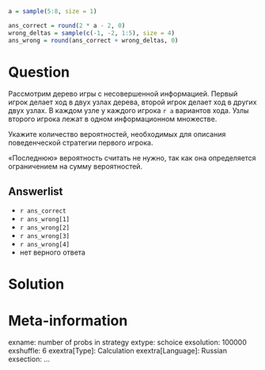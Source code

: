 ```r
a = sample(5:8, size = 1)

ans_correct = round(2 * a - 2, 0)
wrong_deltas = sample(c(-1, -2, 1:5), size = 4)
ans_wrong = round(ans_correct + wrong_deltas, 0)
```

Question
========
Рассмотрим дерево игры с несовершенной информацией. 
Первый игрок делает ход в двух узлах дерева, второй игрок делает ход в других двух узлах. 
В каждом узле у каждого игрока `r a` вариантов хода. 
Узлы второго игрока лежат в одном информационном множестве. 

Укажите количество вероятностей, необходимых для описания поведенческой стратегии первого игрока.

«Последнюю» вероятность считать не нужно, так как она определяется ограничением на сумму вероятностей.

Answerlist
----------
*  `r ans_correct`
*  `r ans_wrong[1]`
*  `r ans_wrong[2]`
*  `r ans_wrong[3]`
*  `r ans_wrong[4]`
*  нет верного ответа


Solution
========


Meta-information
================
exname: number of probs in strategy
extype: schoice
exsolution: 100000
exshuffle: 6
exextra[Type]: Calculation
exextra[Language]: Russian
exsection: ...
